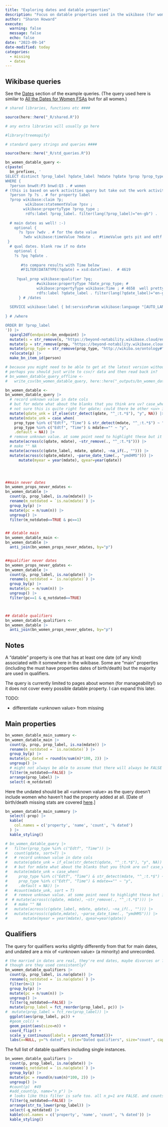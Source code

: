 ```yaml
---
title: "Exploring dates and datable properties"
description: "Focus on datable properties used in the wikibase (for women)."
author: "Sharon Howard"
execute: 
  warning: false
  message: false
  echo: false 
date: "2023-09-14"
date-modified: today
categories: 
  - missing
  - dates
---
```


## Wikibase queries

See the [Dates](https://beyond-notability.wikibase.cloud/wiki/Project:SPARQL/examples#Dates) section of the example queries. (The query used here is similar to [All the Dates for Women FSAs](https://beyond-notability.wikibase.cloud/wiki/Project:SPARQL/examples#All_the_Dates_for_Women_FSAs) but for all women.)

```r
# shared libraries, functions etc ####

source(here::here("_R/shared.R"))

# any extra libraries will usually go here 

#library(treemapify)

# standard query strings and queries ####

source(here::here("_R/std_queries.R"))
```


```r
bn_women_datable_query <-
c(paste(
  bn_prefixes, '
SELECT distinct ?prop_label ?qdate_label ?mdate ?qdate ?prop ?prop_type  ?s ?person
WHERE {
  ?person bnwdt:P3 bnwd:Q3 . # women
# (this is based on work activities query but take out the work activities constraints)  
  ?person ?p ?s . # for property label
  ?prop wikibase:claim ?p;       
         wikibase:statementValue ?psv ;  
        wikibase:propertyType ?prop_type ;  
         rdfs:label ?prop_label. filter(lang(?prop_label)="en-gb") .  
    
  # main dates as well! :-)
    optional {
      ?s ?psv ?wdv . # for the date value
        ?wdv wikibase:timeValue ?mdate .  #timeValue gets pit and edtf wait what why dont you use it for qualifiers
 }
  # qual dates. blank row if no date
    optional {
    ?s ?pq ?qdate . 
      
       #to compare results with Time below
       #FILTER(DATATYPE(?qdate) = xsd:dateTime).  # 4619
      
     ?qual_prop wikibase:qualifier ?pq;      
              #wikibase:propertyType ?date_prop_type; # 
              wikibase:propertyType wikibase:Time ; # 4658  well pretty close! 
              rdfs:label ?qdate_label . filter(lang(?qdate_label)="en-gb") . # what kind of date is it.
      } # /dates
   
  SERVICE wikibase:label { bd:serviceParam wikibase:language "[AUTO_LANGUAGE],en-gb". } 
  
} # /where

ORDER BY ?prop_label
')) |>
  sparql2df(endpoint=bn_endpoint) |>
  mutate(s = str_remove(s, "https://beyond-notability.wikibase.cloud/entity/statement/")) |>
  mutate(p = str_remove(prop, "https://beyond-notability.wikibase.cloud/entity/")) |>
  mutate(prop_type = str_remove(prop_type, "http://wikiba.se/ontology#")) |>
  relocate(p) |>
  make_bn_item_id(person) 

# because you might need to be able to get at the latest version without internet access...
# perhaps you should just write to csv/r data and then read back in?
# bn_women_datable_query_offline <-
#   write_csv(bn_women_datable_query, here::here("_outputs/bn_women_datable_query_offline.csv"), na="")
```


```r
bn_women_datable <-
bn_women_datable_query |>
  # record unknown value in date cols
  # but for mdate what about the blanks that you think are uv? case_when to handle either.
  # not sure this is quite right for qdate; could there be other <uv> in the col that aren't dates?
  mutate(qdate_unk = if_else(str_detect(qdate, "^_:t.*$"), "y", NA)) |>
  mutate(mdate_unk = case_when(
    prop_type %in% c("Edtf", "Time") & str_detect(mdate, "^_:t.*$") ~ "y", 
    prop_type %in% c("Edtf", "Time") & mdate=="" ~ "y",
    .default = NA)) |>
  # remove unknown value. at some point need to highlight these but it can wait
  mutate(across(c(qdate, mdate), ~str_remove(., "^_:t.*$"))) |>
  # make "" NA
  mutate(across(c(qdate_label, mdate, qdate), ~na_if(., ""))) |>
  mutate(across(c(qdate,mdate), ~parse_date_time(., "ymdHMS"))) |>
      mutate(myear = year(mdate), qyear=year(qdate))




##main never dates
bn_women_props_never_mdates <-
bn_women_datable |>
  count(p, prop_label, is.na(mdate)) |>
  rename(m_notdated = `is.na(mdate)`) |>
  group_by(p) |>
  mutate(pc = n/sum(n)) |>
  ungroup() |>
  filter(m_notdated==TRUE & pc==1)


## datable main
bn_women_datable_main <-
bn_women_datable |>
  anti_join(bn_women_props_never_mdates, by="p")


##qualifier never dates
bn_women_props_never_qdates <-
bn_women_datable |>
  count(p, prop_label, is.na(qdate)) |>
  rename(q_notdated = `is.na(qdate)`) |>
  group_by(p) |>
  mutate(pc = n/sum(n)) |>
  ungroup() |>
  filter(pc==1 & q_notdated==TRUE)



## datable qualifiers
bn_women_datable_qualifiers <-
bn_women_datable |>
  anti_join(bn_women_props_never_qdates, by="p")

```



## Notes

A "datable" property is one that has at least one date (of any kind) associated with it somewhere in the wikibase. Some are "main" properties (including the must have properties dates of birth/death) but the majority are used in qualifiers. 

The query is currently limited to pages about women (for manageability!) so it does not cover every possible datable property. I can expand this later.

TODO: 

- differentiate &lt;unknown value&gt; from missing


## Main properties

```r
bn_women_datable_main_summary <-
bn_women_datable_main |>
  count(p, prop, prop_label, is.na(mdate)) |>
  rename(m_notdated = `is.na(mdate)`) |>
  group_by(p) |>
  mutate(pc_dated = round(n/sum(n)*100, 2)) |>
  ungroup() |>
  # might not always be able to assume that there will always be FALSE for all props...
  filter(m_notdated==FALSE) |>
  arrange(prop_label) |>
  select(-m_notdated)

```

Here the undated should be all &lt;unknown value&gt; as the query doesn't include women who haven't had the property added at all. [Date of birth/death missing stats are covered [here](http://sharonhoward.org/bn/bn_notes/posts/missing-data-2023-09-01/).]

```r
bn_women_datable_main_summary |>
  select(-prop) |>
  kable(
    col.names = c('property', 'name', 'count', '% dated')
  ) |>
  kable_styling()
```


```r
# bn_women_datable_query |>
#   filter(prop_type %in% c("Edtf", "Time")) |>
#   count(qdate, sort=T) |> 
#   # record unknown value in date cols
#   mutate(qdate_unk = if_else(str_detect(qdate, "^_:t.*$"), "y", NA)) |>
#   # but for mdate what about the blanks that you think are uv? case_when to handle either.
#   mutate(mdate_unk = case_when(
#     prop_type %in% c("Edtf", "Time") & str_detect(mdate, "^_:t.*$") ~ "y", 
#     prop_type %in% c("Edtf", "Time") & mdate=="" ~ "y",
#     .default = NA)) |>
#   #count(mdate_unk, sort = T)
#   # remove unknown value. at some point need to highlight these but it can wait
#  # mutate(across(c(qdate, mdate), ~str_remove(., "^_:t.*$"))) |>
#   # make "" NA
#   mutate(across(c(qdate_label, mdate, qdate), ~na_if(., ""))) |>
#   mutate(across(c(qdate,mdate), ~parse_date_time(., "ymdHMS"))) |>
#       mutate(myear = year(mdate), qyear=year(qdate))


```



## Qualifiers

The query for qualifiers works slightly differently from that for main dates, and undated are a mix of &lt;unknown value&gt; (a minority) and unrecorded.

```r
# the married in dates are real, they're end dates, maybe divorces or ?widowing? before a subsequent marriage.
# though are they used consistently?
bn_women_datable_qualifiers |>
  count(p, prop_label, is.na(qdate)) |>
  rename(q_notdated = `is.na(qdate)`) |>
  filter(n>1) |>
  group_by(p) |>
  mutate(pc = n/sum(n)) |>
  ungroup() |> 
  filter(q_notdated==FALSE) |>
  mutate(prop_label = fct_reorder(prop_label, pc)) |>
#  mutate(prop_label = fct_rev(prop_label)) |>
  ggplot(aes(prop_label, pc)) +
  #geom_col() +
  geom_point(aes(size=n)) +
  coord_flip() +
  scale_y_continuous(labels = percent_format())+
  labs(x=NULL, y="% dated", title="Dated qualifiers", size="count", caption = "count>1")
```


The full list of datable qualifiers including single instances.

```r
bn_women_datable_qualifiers |>
  count(p, prop_label, is.na(qdate)) |>
  rename(q_notdated = `is.na(qdate)`) |>
  group_by(p) |>
  mutate(pc = round(n/sum(n)*100, 2)) |>
  ungroup() |> 
  #count(p)  #49
  #add_count(p, name="n_p") |>
  # looks like this filter is safe too. all n_p=1 are FALSE. and counts match. but could it change?
  filter(q_notdated==FALSE) |>
  arrange(str_to_lower(prop_label)) |>
  select(-q_notdated) |>
  kable(col.names = c('property', 'name', 'count', '% dated')) |>
  kable_styling()

```
